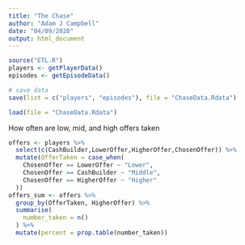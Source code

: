 ```yaml
---
title: "The Chase"
author: "Adam J Campbell"
date: "04/09/2020"
output: html_document
---
```


```r
source("ETL.R")
players <- getPlayerData()
episodes <- getEpisodeData()

# save data
save(list = c("players", "episodes"), file = "ChaseData.Rdata")
```

```r
load(file = "ChaseData.Rdata")
```
How often are low, mid, and high offers taken
```r
offers <- players %>%
  select(c(CashBuilder,LowerOffer,HigherOffer,ChosenOffer)) %>% 
  mutate(OfferTaken = case_when(
    ChosenOffer == LowerOffer ~ "Lower",
    ChosenOffer == CashBuilder ~ "Middle",
    ChosenOffer == HigherOffer ~ "Higher"
  )) 
offers_sum <- offers %>%
  group_by(OfferTaken, HigherOffer) %>%
  summarise(
    number_taken = n()
  ) %>% 
  mutate(percent = prop.table(number_taken))
```

